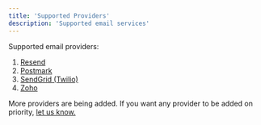 ```yaml
---
title: 'Supported Providers'
description: 'Supported email services'
---
```


Supported email providers:
1. [Resend](https://resend.com/)
2. [Postmark](https://postmarkapp.com/)
3. [SendGrid (Twilio)](https://sendgrid.com/en-us)
4. [Zoho](https://www.zoho.com/zeptomail/)

More providers are being added. If you want any provider to be added on priority, [let us know.](https://tally.so/r/meAKAQ)